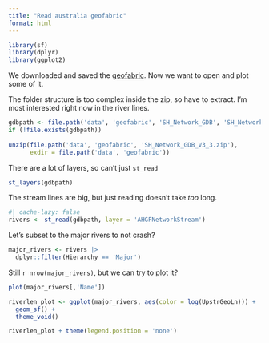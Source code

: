 ```yaml
---
title: "Read australia geofabric"
format: html
---
```


```r
library(sf)
library(dplyr)
library(ggplot2)
```

We downloaded and saved the [geofabric](get_geofabric.qmd). Now we want to open and plot some of it.

The folder structure is too complex inside the zip, so have to extract. I'm most interested right now in the river lines.

```r
gdbpath <- file.path('data', 'geofabric', 'SH_Network_GDB', 'SH_Network.gdb')
if (!file.exists(gdbpath))
  
unzip(file.path('data', 'geofabric', 'SH_Network_GDB_V3_3.zip'),
      exdir = file.path('data', 'geofabric'))
```

There are a lot of layers, so can't just `st_read`

```r
st_layers(gdbpath)
```

The stream lines are big, but just reading doesn't take *too* long.

```r
#| cache-lazy: false
rivers <- st_read(gdbpath, layer = 'AHGFNetworkStream')
```

Let's subset to the major rivers to not crash?

```r
major_rivers <- rivers |> 
  dplyr::filter(Hierarchy == 'Major')
```

Still `r nrow(major_rivers)`, but we can try to plot it?

```r
plot(major_rivers[,'Name'])
```

```r
riverlen_plot <- ggplot(major_rivers, aes(color = log(UpstrGeoLn))) +
  geom_sf() +
  theme_void()
```

```r
riverlen_plot + theme(legend.position = 'none')
```
